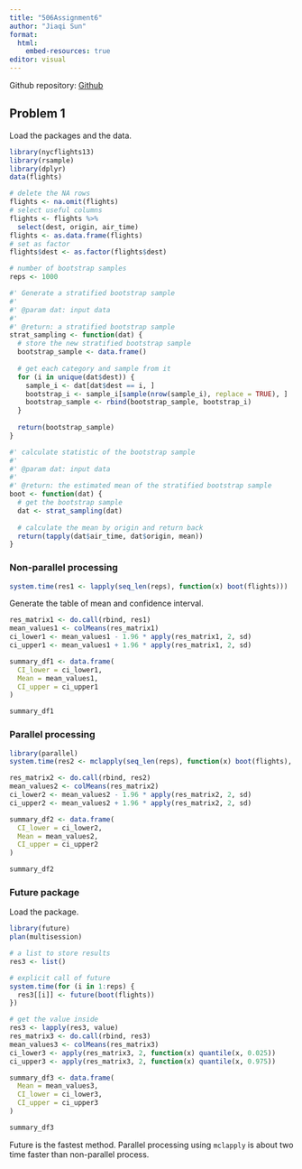 ```yaml
---
title: "506Assignment6"
author: "Jiaqi Sun"
format: 
  html:
    embed-resources: true
editor: visual
---
```


Github repository: [Github](https://github.com/AlanGalaxy/506A6)

## Problem 1

Load the packages and the data.

```r
library(nycflights13)
library(rsample)
library(dplyr)
data(flights)

# delete the NA rows
flights <- na.omit(flights)
# select useful columns
flights <- flights %>% 
  select(dest, origin, air_time)
flights <- as.data.frame(flights)
# set as factor
flights$dest <- as.factor(flights$dest)

# number of bootstrap samples
reps <- 1000
```

```r
#' Generate a stratified bootstrap sample
#'
#' @param dat: input data
#'
#' @return: a stratified bootstrap sample
strat_sampling <- function(dat) {
  # store the new stratified bootstrap sample
  bootstrap_sample <- data.frame()
  
  # get each category and sample from it
  for (i in unique(dat$dest)) {
    sample_i <- dat[dat$dest == i, ]
    bootstrap_i <- sample_i[sample(nrow(sample_i), replace = TRUE), ]
    bootstrap_sample <- rbind(bootstrap_sample, bootstrap_i)
  }
  
  return(bootstrap_sample)
}

#' calculate statistic of the bootstrap sample
#'
#' @param dat: input data
#'
#' @return: the estimated mean of the stratified bootstrap sample
boot <- function(dat) {
  # get the bootstrap sample
  dat <- strat_sampling(dat)
  
  # calculate the mean by origin and return back
  return(tapply(dat$air_time, dat$origin, mean))
}
```

### Non-parallel processing

```r
system.time(res1 <- lapply(seq_len(reps), function(x) boot(flights)))
```

Generate the table of mean and confidence interval.

```r
res_matrix1 <- do.call(rbind, res1)
mean_values1 <- colMeans(res_matrix1)
ci_lower1 <- mean_values1 - 1.96 * apply(res_matrix1, 2, sd)
ci_upper1 <- mean_values1 + 1.96 * apply(res_matrix1, 2, sd)

summary_df1 <- data.frame(
  CI_lower = ci_lower1,
  Mean = mean_values1,
  CI_upper = ci_upper1
)

summary_df1
```

### Parallel processing

```r
library(parallel)
system.time(res2 <- mclapply(seq_len(reps), function(x) boot(flights), mc.cores = 8))
```

```r
res_matrix2 <- do.call(rbind, res2)
mean_values2 <- colMeans(res_matrix2)
ci_lower2 <- mean_values2 - 1.96 * apply(res_matrix2, 2, sd)
ci_upper2 <- mean_values2 + 1.96 * apply(res_matrix2, 2, sd)

summary_df2 <- data.frame(
  CI_lower = ci_lower2,
  Mean = mean_values2,
  CI_upper = ci_upper2
)

summary_df2
```

### Future package

Load the package.

```r
library(future)
plan(multisession)
```

```r
# a list to store results
res3 <- list()

# explicit call of future
system.time(for (i in 1:reps) {
  res3[[i]] <- future(boot(flights))
})
```

```r
# get the value inside
res3 <- lapply(res3, value)
res_matrix3 <- do.call(rbind, res3)
mean_values3 <- colMeans(res_matrix3)
ci_lower3 <- apply(res_matrix3, 2, function(x) quantile(x, 0.025))
ci_upper3 <- apply(res_matrix3, 2, function(x) quantile(x, 0.975))

summary_df3 <- data.frame(
  Mean = mean_values3,
  CI_lower = ci_lower3,
  CI_upper = ci_upper3
)

summary_df3
```

Future is the fastest method. Parallel processing using `mclapply` is about two time faster than non-parallel process.
